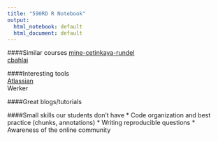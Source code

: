 ```yaml
---
title: "590RD R Notebook"
output:
  html_notebook: default
  html_document: default
---
```



####Similar courses
[mine-cetinkaya-rundel](https://github.com/mine-cetinkaya-rundel/2016-06-27-first-ds-course-user)  
[cbahlai](https://github.com/cbahlai/OSRR_course)

####Interesting tools  
[Atlassian](https://www.atlassian.com/software/sourcetree)  
Werker


####Great blogs/tutorials  


####Small skills our students don't have
* Code organization and best practice (chunks, annotations)
* Writing reproducible questions
* Awareness of the online community

